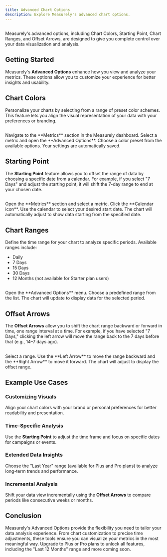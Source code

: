 ```yaml
---
title: Advanced Chart Options
description: Explore Measurely's advanced chart options.
---
```


##

<Note title='Tip' type='note'>
  Measurely's advanced options, including Chart Colors, Starting Point, Chart
  Ranges, and Offset Arrows, are designed to give you complete control over your
  data visualization and analysis.
</Note>

## Getting Started

Measurely's **Advanced Options** enhance how you view and analyze your metrics. These options allow you to customize your experience for better insights and usability.

## Chart Colors

Personalize your charts by selecting from a range of preset color schemes. This feature lets you align the visual representation of your data with your preferences or branding.
## 
<Stepper>
  <StepperItem title='Step 1: Access the Metrics Page'>
    Navigate to the **Metrics** section in the Measurely dashboard.
  </StepperItem>
  <StepperItem title='Step 2: Open Advanced Options'>
    Select a metric and open the **Advanced Options**.
  </StepperItem>
  <StepperItem title='Step 3: Choose Color Preset'>
    Choose a color preset from the available options.
  </StepperItem>
  <StepperItem title='Step 4: Save Your Selection'>
    Your settings are automatically saved.
  </StepperItem>
</Stepper>

## Starting Point

The **Starting Point** feature allows you to offset the range of data by choosing a specific date from a calendar. For example, if you select "7 Days" and adjust the starting point, it will shift the 7-day range to end at your chosen date.
## 
<Stepper>
  <StepperItem title='Step 1: Access the Metrics Page'>
    Open the **Metrics** section and select a metric.
  </StepperItem>
  <StepperItem title='Step 2: Select Calendar Icon'>
    Click the **Calendar icon**.
  </StepperItem>
  <StepperItem title='Step 3: Pick Start Date'>
    Use the calendar to select your desired start date.
  </StepperItem>
  <StepperItem title='Step 4: Adjust the Chart'>
    The chart will automatically adjust to show data starting from the specified date.
  </StepperItem>
</Stepper>

## Chart Ranges

Define the time range for your chart to analyze specific periods. Available ranges include:

- Daily
- 7 Days
- 15 Days
- 30 Days
- 12 Months (not available for Starter plan users)
## 
<Stepper>
  <StepperItem title='Step 1: Open Advanced Options'>
    Open the **Advanced Options** menu.
  </StepperItem>
  <StepperItem title='Step 2: Choose a Range'>
    Choose a predefined range from the list.
  </StepperItem>
  <StepperItem title='Step 3: View Updated Chart'>
    The chart will update to display data for the selected period.
  </StepperItem>
</Stepper>

## Offset Arrows

The **Offset Arrows** allow you to shift the chart range backward or forward in time, one range interval at a time. For example, if you have selected "7 Days," clicking the left arrow will move the range back to the 7 days before that (e.g., 14–7 days ago).
## 
<Stepper>
  <StepperItem title='Step 1: Select a Range'>
    Select a range.
  </StepperItem>
  <StepperItem title='Step 2: Move the Range'>
    Use the **Left Arrow** to move the range backward and the **Right Arrow** to move it forward.
  </StepperItem>
  <StepperItem title='Step 3: View Adjusted Chart'>
    The chart will adjust to display the offset range.
  </StepperItem>
</Stepper>

## Example Use Cases

### Customizing Visuals

Align your chart colors with your brand or personal preferences for better readability and presentation.

### Time-Specific Analysis

Use the **Starting Point** to adjust the time frame and focus on specific dates for campaigns or events.

### Extended Data Insights

Choose the "Last Year" range (available for Plus and Pro plans) to analyze long-term trends and performance.

### Incremental Analysis

Shift your data view incrementally using the **Offset Arrows** to compare periods like consecutive weeks or months.

## Conclusion

Measurely's Advanced Options provide the flexibility you need to tailor your data analysis experience. From chart customization to precise time adjustments, these tools ensure you can visualize your metrics in the most meaningful way. Upgrade to Plus or Pro plans to unlock all features, including the "Last 12 Months" range and more coming soon.
